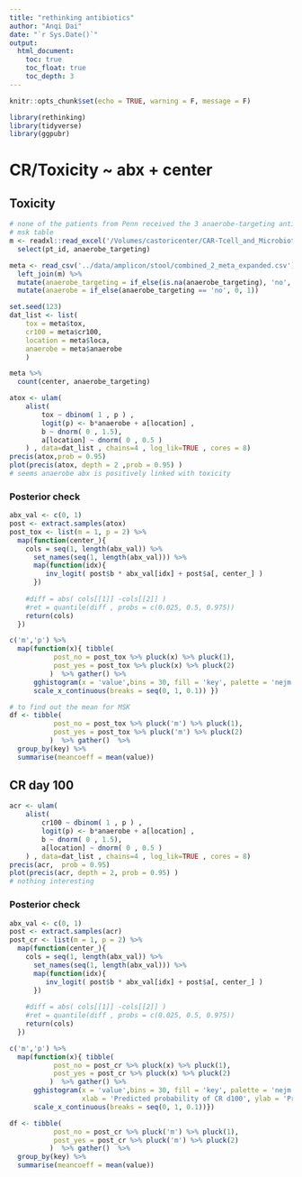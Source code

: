 ```yaml
---
title: "rethinking antibiotics"
author: "Anqi Dai"
date: "`r Sys.Date()`"
output:
  html_document:
    toc: true
    toc_float: true
    toc_depth: 3
---
```


```r
knitr::opts_chunk$set(echo = TRUE, warning = F, message = F)
```
 
```r
library(rethinking)
library(tidyverse)  
library(ggpubr)
```

# CR/Toxicity ~ abx + center

## Toxicity

```r
# none of the patients from Penn received the 3 anaerobe-targeting antibiotics in the 4 weeks prior to CAR T cell infusion
# msk table
m <- readxl::read_excel('/Volumes/castoricenter/CAR-Tcell_and_Microbiota/MSK/antibiotics/sean_table/abx_table_msk_sean.xlsx') %>% 
  select(pt_id, anaerobe_targeting)

meta <- read_csv('../data/amplicon/stool/combined_2_meta_expanded.csv') %>% 
  left_join(m) %>% 
  mutate(anaerobe_targeting = if_else(is.na(anaerobe_targeting), 'no', anaerobe_targeting)) %>% 
  mutate(anaerobe = if_else(anaerobe_targeting == 'no', 0, 1)) 

set.seed(123)
dat_list <- list(
    tox = meta$tox,
    cr100 = meta$cr100,
    location = meta$loca,
    anaerobe = meta$anaerobe
    )

meta %>% 
  count(center, anaerobe_targeting) 
```

```r
atox <- ulam(
    alist(
        tox ~ dbinom( 1 , p ) ,
        logit(p) <- b*anaerobe + a[location] ,
        b ~ dnorm( 0 , 1.5), 
        a[location] ~ dnorm( 0 , 0.5 )
    ) , data=dat_list , chains=4 , log_lik=TRUE , cores = 8)
precis(atox,prob = 0.95)
plot(precis(atox, depth = 2 ,prob = 0.95) ) 
# seems anaerobe abx is positively linked with toxicity 
```
### Posterior check

```r
abx_val <- c(0, 1)
post <- extract.samples(atox)
post_tox <- list(m = 1, p = 2) %>% 
  map(function(center_){
    cols = seq(1, length(abx_val)) %>% 
      set_names(seq(1, length(abx_val))) %>% 
      map(function(idx){
         inv_logit( post$b * abx_val[idx] + post$a[, center_] ) 
      })
    
    #diff = abs( cols[[1]] -cols[[2]] )
    #ret = quantile(diff , probs = c(0.025, 0.5, 0.975))
    return(cols)
  })

c('m','p') %>% 
  map(function(x){ tibble(
           post_no = post_tox %>% pluck(x) %>% pluck(1),
           post_yes = post_tox %>% pluck(x) %>% pluck(2)
          )  %>% gather() %>% 
      gghistogram(x = 'value',bins = 30, fill = 'key', palette = 'nejm', color = 'white',xlab = 'Predicted probability of toxicity', ylab = 'Probability density', title = str_glue('{x}')) +
      scale_x_continuous(breaks = seq(0, 1, 0.1)) })

# to find out the mean for MSK
df <- tibble(
           post_no = post_tox %>% pluck('m') %>% pluck(1),
           post_yes = post_tox %>% pluck('m') %>% pluck(2)
          )  %>% gather()  %>% 
  group_by(key) %>% 
  summarise(meancoeff = mean(value))
```

## CR day 100 

```r
acr <- ulam(  
    alist(
        cr100 ~ dbinom( 1 , p ) ,
        logit(p) <- b*anaerobe + a[location] ,
        b ~ dnorm( 0 , 1.5), 
        a[location] ~ dnorm( 0 , 0.5 )
    ) , data=dat_list , chains=4 , log_lik=TRUE , cores = 8)
precis(acr,  prob = 0.95)
plot(precis(acr, depth = 2, prob = 0.95) ) 
# nothing interesting 
```
### Posterior check

```r
abx_val <- c(0, 1)
post <- extract.samples(acr)
post_cr <- list(m = 1, p = 2) %>% 
  map(function(center_){
    cols = seq(1, length(abx_val)) %>% 
      set_names(seq(1, length(abx_val))) %>% 
      map(function(idx){
         inv_logit( post$b * abx_val[idx] + post$a[, center_] ) 
      })
    
    #diff = abs( cols[[1]] -cols[[2]] )
    #ret = quantile(diff , probs = c(0.025, 0.5, 0.975))
    return(cols)
  })

c('m','p') %>% 
  map(function(x){ tibble(
           post_no = post_cr %>% pluck(x) %>% pluck(1),
           post_yes = post_cr %>% pluck(x) %>% pluck(2)
          )  %>% gather() %>% 
      gghistogram(x = 'value',bins = 30, fill = 'key', palette = 'nejm', color = 'white',
                  xlab = 'Predicted probability of CR d100', ylab = 'Probability density', title = str_glue('{x}')) +
      scale_x_continuous(breaks = seq(0, 1, 0.1))})

df <- tibble(
           post_no = post_cr %>% pluck('m') %>% pluck(1),
           post_yes = post_cr %>% pluck('m') %>% pluck(2)
          )  %>% gather()  %>% 
  group_by(key) %>% 
  summarise(meancoeff = mean(value))
```

